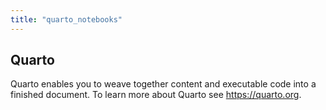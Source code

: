 ```yaml
---
title: "quarto_notebooks"
---
```


## Quarto

Quarto enables you to weave together content and executable code into a finished document. To learn more about Quarto see <https://quarto.org>.
